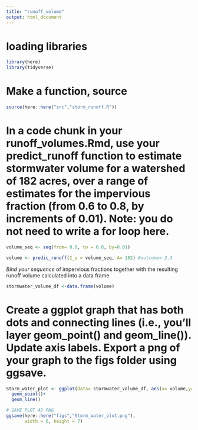 ```yaml
---
title: "runoff_volume"
output: html_document
---
```

# loading libraries
```r
library(here)
library(tidyverse)
```

# Make a function, source
```r
source(here::here("src","storm_runoff.R"))
```

# In a code chunk in your runoff_volumes.Rmd, use your predict_runoff function to estimate stormwater volume for a watershed of 182 acres, over a range of estimates for the impervious fraction (from 0.6 to 0.8, by increments of 0.01). Note: you do not need to write a for loop here.
```r
volume_seq <- seq(from= 0.6, to = 0.8, by=0.01)

volume <- predic_runoff(I_a = volume_seq, A= 182) #outcome= 2.3

```
*Bind your sequence* of impervious fractions together with the resulting runoff volume calculated into a data frame
```r
stormwater_volume_df <-data.frame(volume)
```

# Create a ggplot graph that has both dots and connecting lines (i.e., you’ll layer geom_point() and geom_line()). Update axis labels. Export a png of your graph to the figs folder using ggsave.
```r
Storm_water_plot <- ggplot(data= stormwater_volume_df, aes(x= volume,y= volume_seq))+
  geom_point()+
  geom_line()

# SAVE PLOT AS PNG
ggsave(here::here("figs","Storm_water_plot.png"),
       width = 6, height = 7)
```



